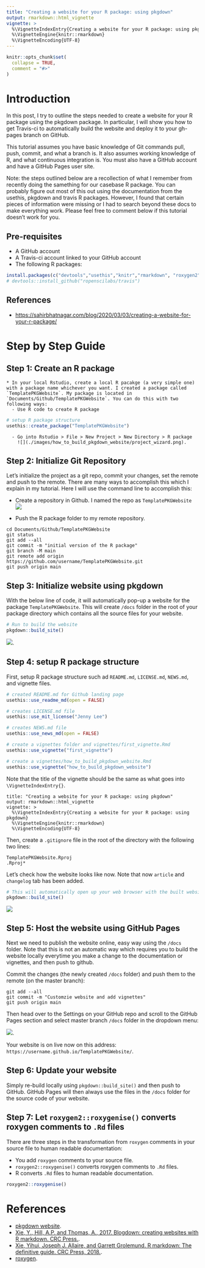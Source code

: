 ```yaml
---
title: "Creating a website for your R package: using pkgdown"
output: rmarkdown::html_vignette
vignette: >
  %\VignetteIndexEntry{Creating a website for your R package: using pkgdown}
  %\VignetteEngine{knitr::rmarkdown}
  %\VignetteEncoding{UTF-8}
---
```


```r
knitr::opts_chunk$set(
  collapse = TRUE,
  comment = "#>"
)
```


# Introduction

In this post, I try to outline the steps needed to create a website for your R package using the pkgdown package. In particular, I will show you how to get Travis-ci to automatically build the website and deploy it to your gh-pages branch on GitHub.


This tutorial assumes you have basic knowledge of Git commands pull, push, commit, and what a branch is. It also assumes working knowledge of R, and what continuous integration is. You must also have a GitHub account and have a GitHub Pages user site.

Note: the steps outlined below are a recollection of what I remember from recently doing the samething for our casebase R package. You can probably figure out most of this out using the documentation from the usethis, pkgdown and travis R packages. However, I found that certain pieces of information were missing or I had to search beyond these docs to make everything work. Please feel free to comment below if this tutorial doesn’t work for you.

## Pre-requisites

* A GitHub account
* A Travis-ci account linked to your GitHub account
* The following R packages:

```r
install.packages(c("devtools","usethis","knitr","rmarkdown", "roxygen2", "pkgdown"))
# devtools::install_github("ropenscilabs/travis")
```


## References

* <https://sahirbhatnagar.com/blog/2020/03/03/creating-a-website-for-your-r-package/>


# Step by Step Guide

## Step 1: Create an R package

    * In your local Rstudio, create a local R pacakge (a very simple one) with a package name whichever you want. I created a package called `TemplatePKGWebsite`. My package is located in `Documents/Github/TemplatePKGWebsite`. You can do this with two following ways:
      - Use R code to create R package
```r
# setup R package structure
usethis::create_package("TemplatePKGWebsite")
```
      - Go into Rstudio > File > New Project > New Directory > R package
        ![](./images/how_to_build_pkgdown_website/project_wizard.png).

## Step 2: Initialize Git Repository

Let's initialize the project as a git repo, commit your changes, set the remote and push to the remote. There are many ways to accomplish this which I explain in my tutorial. Here I will use the command line to accomplish this:

  * Create a repository in Github. I named the repo as `TemplatePKGWebsite`
    ![](./images/how_to_build_pkgdown_website/new_repo.png)

  * Push the R package folder to my remote repository.

```console
cd Documents/Github/TemplatePKGWebsite
git status
git add --all
git commit -m "initial version of the R package"
git branch -M main
git remote add origin https://github.com/username/TemplatePKGWebsite.git
git push origin main
```

## Step 3: Initialize website using pkgdown

With the below line of code, it will automatically pop-up a website for the package `TemplatePKGWebsite`. This will create `/docs` folder in the root of your package directory which contains all the source files for your website.
```r
# Run to build the website
pkgdown::build_site()
```
  ![](./images/how_to_build_pkgdown_website/pkgdown_website1.png).

## Step 4: setup R package structure

First, setup R package structure such ad `README.md`, `LICENSE.md`, `NEWS.md`, and vignette files.
```r
# created README.md for Github landing page
usethis::use_readme_md(open = FALSE)

# creates LICENSE.md file
usethis::use_mit_license("Jenny Lee")

# creates NEWS.md file
usethis::use_news_md(open = FALSE)

# create a vignettes folder and vignettes/first_vignette.Rmd
usethis::use_vignette("first_vignette")

# create a vignettes/how_to_build_pkgdown_website.Rmd
usethis::use_vignette("how_to_build_pkgdown_website")
```

Note that the title of the vignette should be the same as what goes into `\VignetteIndexEntry{}`.
```console
title: "Creating a website for your R package: using pkgdown"
output: rmarkdown::html_vignette
vignette: >
  %\VignetteIndexEntry{Creating a website for your R package: using pkgdown}
  %\VignetteEngine{knitr::rmarkdown}
  %\VignetteEncoding{UTF-8}
```
Then, create a `.gitignore` file in the root of the directory with the following two lines:
```console
TemplatePKGWebsite.Rproj
.Rproj*
```
Let's check how the website looks like now. Note that now `article` and `changelog` tab has been added.
```r
# This will automatically open up your web browser with the built website
pkgdown::build_site()
```
  ![](./images/how_to_build_pkgdown_website/pkgdown_website2.png)


## Step 5: Host the website using GitHub Pages

Next we need to publish the website online, easy way using the `/docs` folder. Note that this is not an automatic way which requires you to build the website locally everytime you make a change to the documentation or vignettes, and then push to github. 

Commit the changes (the newly created `/docs` folder) and push them to the remote (on the master branch):
```console
git add --all
git commit -m "Customzie website and add vignettes"
git push origin main
```

Then head over to the Settings on your GitHub repo and scroll to the GitHub Pages section and select master branch `/docs` folder in the dropdown menu:

![](./images/how_to_build_pkgdown_website/publish.png).

Your website is on live now on this address: `https://username.github.io/TemplatePKGWebsite/`.

## Step 6: Update your website

Simply re-build locally using `pkgdown::build_site()` and then push to GitHub. GitHub Pages will then always use the files in the `/docs` folder for the source code of your website.

## Step 7: Let `roxygen2::roxygenise()` converts roxygen comments to `.Rd` files

There are three steps in the transformation from `roxygen` comments in your source file to human readable documentation:

* You add `roxygen` comments to your source file.
* `roxygen2::roxygenise()` converts roxygen comments to `.Rd` files.
* R converts `.Rd` files to human readable documentation.

```r
roxygen2::roxygenise()
```

# References

* [pkgdown website](https://pkgdown.r-lib.org/reference/build_site.html).
* [Xie, Y., Hill, A.P. and Thomas, A., 2017. Blogdown: creating websites with R markdown. CRC Press.](https://bookdown.org/yihui/blogdown/).
* [Xie, Yihui, Joseph J. Allaire, and Garrett Grolemund. R markdown: The definitive guide. CRC Press, 2018.](https://bookdown.org/yihui/rmarkdown/).
* [roxygen](https://cran.r-project.org/web/packages/roxygen2/vignettes/roxygen2.html).
